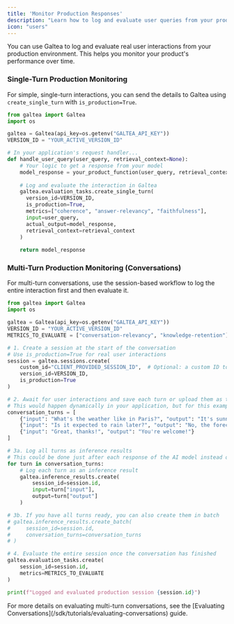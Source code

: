 ```yaml
---
title: 'Monitor Production Responses'
description: "Learn how to log and evaluate user queries from your production environment."
icon: "users"
---
```


You can use Galtea to log and evaluate real user interactions from your production environment. This helps you monitor your product's performance over time.

### Single-Turn Production Monitoring

For simple, single-turn interactions, you can send the details to Galtea using `create_single_turn` with `is_production=True`.

```python
from galtea import Galtea
import os

galtea = Galtea(api_key=os.getenv("GALTEA_API_KEY"))
VERSION_ID = "YOUR_ACTIVE_VERSION_ID"

# In your application's request handler...
def handle_user_query(user_query, retrieval_context=None):
    # Your logic to get a response from your model
    model_response = your_product_function(user_query, retrieval_context)
    
    # Log and evaluate the interaction in Galtea
    galtea.evaluation_tasks.create_single_turn(
      version_id=VERSION_ID,
      is_production=True,
      metrics=["coherence", "answer-relevancy", "faithfulness"],
      input=user_query,
      actual_output=model_response,
      retrieval_context=retrieval_context
    )
    
    return model_response
```

### Multi-Turn Production Monitoring (Conversations)

For multi-turn conversations, use the session-based workflow to log the entire interaction first and then evaluate it.

```python
from galtea import Galtea
import os

galtea = Galtea(api_key=os.getenv("GALTEA_API_KEY"))
VERSION_ID = "YOUR_ACTIVE_VERSION_ID"
METRICS_TO_EVALUATE = ["conversation-relevancy", "knowledge-retention"]

# 1. Create a session at the start of the conversation
# Use is_production=True for real user interactions
session = galtea.sessions.create(
    custom_id="CLIENT_PROVIDED_SESSION_ID",  # Optional: a custom ID to associate this session in Galtea Platform to the one in your real application.
    version_id=VERSION_ID,
    is_production=True
)

# 2. Await for user interactions and save each turn or upload them as they happen
# This would happen dynamically in your application, but for this example, we'll simulate a conversation
conversation_turns = [
    {"input": "What's the weather like in Paris?", "output": "It's sunny and 22°C in Paris."},
    {"input": "Is it expected to rain later?", "output": "No, the forecast shows clear skies for the rest of the day."},
    {"input": "Great, thanks!", "output": "You're welcome!"}
]

# 3a. Log all turns as inference results
# This could be done just after each response of the AI model instead of using a for loop
for turn in conversation_turns:
    # Log each turn as an inference result
    galtea.inference_results.create(
        session_id=session.id,
        input=turn["input"],
        output=turn["output"]
    )

# 3b. If you have all turns ready, you can also create them in batch
# galtea.inference_results.create_batch(
#     session_id=session.id,
#     conversation_turns=conversation_turns
# )

# 4. Evaluate the entire session once the conversation has finished
galtea.evaluation_tasks.create(
    session_id=session.id,
    metrics=METRICS_TO_EVALUATE
)

print(f"Logged and evaluated production session {session.id}")
```

<Info>
For more details on evaluating multi-turn conversations, see the [Evaluating Conversations](/sdk/tutorials/evaluating-conversations) guide.
</Info>